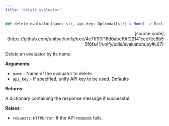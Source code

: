 ```yaml
---
title: 'delete_evaluator'
---
```


```python
def delete_evaluator(name: str, api_key: Optional[str] = None) -> Dict[str, str]:
```

<p align="right">[source code](https://github.com/unifyai/unify/tree/4e7ff90f18d0abe19ff22141cce7ee8b55f6fa41/unify/utils/evaluators.py#L67)</p>

Delete an evaluator by its name.

**Arguments**:

- `name` - Name of the evaluator to delete.
- `api_key` - If specified, unify API key to be used. Defaults



**Returns**:

A dictionary containing the response message if successful.



**Raises**:

- `requests.HTTPError`: If the API request fails.